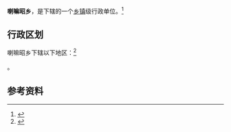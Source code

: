 {{中国乡级行政区|65/42/21/207/000}}

'''喇嘛昭乡'''，是{{PRC admin/fullname|65/42/21/207/000|3}}下辖的一个[[乡镇|乡镇]]级行政单位。<ref>{{PRC admin/ref sgc|{{PRC admin/parent|65/42/21/207/000}}}}</ref>

== 行政区划 ==

喇嘛昭乡下辖以下地区：<ref>{{PRC admin/ref sgc|65/42/21/207/000}}</ref>

{{PRC admin/children|65/42/21/207/000}}。

== 参考资料 ==

{{reflist}}

{{行政区划小作品}}
{{PRC admin/navcat|65/42/21/207/000}}